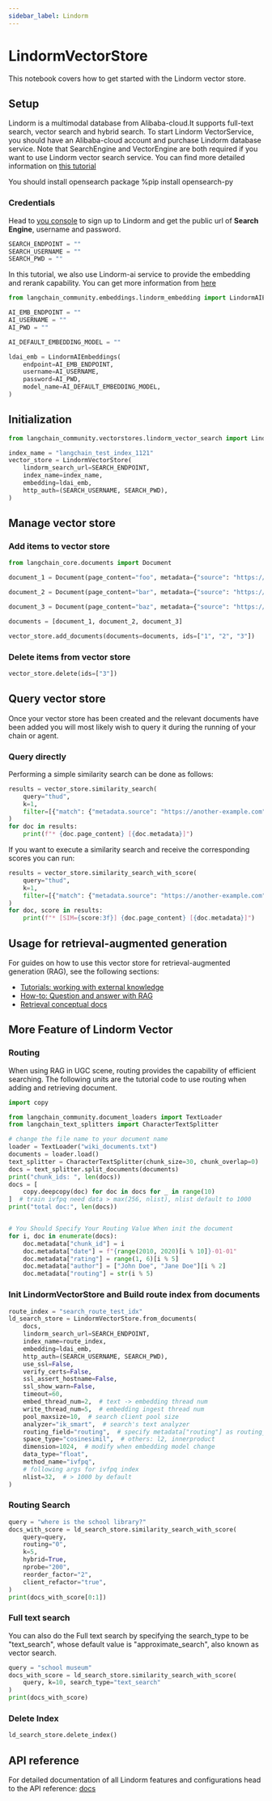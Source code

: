 ```yaml
---
sidebar_label: Lindorm
---
```

# LindormVectorStore

This notebook covers how to get started with the Lindorm vector store.

## Setup
Lindorm is a multimodal database from Alibaba-cloud.It supports full-text search, vector search and hybrid search. To start Lindorm VectorService, you should have an Alibaba-cloud 
account and purchase Lindorm database service. Note that SearchEngine and VectorEngine are both required if you want to use Lindorm vector search service. You can find more detailed 
information on [this tutorial](https://help.aliyun.com/document_detail/2773369.html?spm=a2c4g.11186623.help-menu-172543.d_2_5_1.50075072fjtjfR&scm=20140722.H_2773369._.OR_help-V_1)

You should install opensearch package
%pip install opensearch-py 
### Credentials
Head to [you console](https://lindorm.console.aliyun.com/cn-hangzhou/clusterhou/cluster?spm=a2c4g.11186623.0.0.1fa31aa84av8Uv) to sign up to Lindorm and get the public url of **Search Engine**, username and password.



```python
SEARCH_ENDPOINT = ""
SEARCH_USERNAME = ""
SEARCH_PWD = ""
```

In this tutorial, we also use Lindorm-ai service to provide the embedding and rerank capability. You can get more information from [here](https://help.aliyun.com/document_detail/2393245.html?spm=a2c4g.11186623.help-menu-172543.d_2_7.1fa31aa84av8Uv)


```python
from langchain_community.embeddings.lindorm_embedding import LindormAIEmbeddings

AI_EMB_ENDPOINT = ""
AI_USERNAME = ""
AI_PWD = ""

AI_DEFAULT_EMBEDDING_MODEL = ""

ldai_emb = LindormAIEmbeddings(
    endpoint=AI_EMB_ENDPOINT,
    username=AI_USERNAME,
    password=AI_PWD,
    model_name=AI_DEFAULT_EMBEDDING_MODEL,
)
```

## Initialization



```python
from langchain_community.vectorstores.lindorm_vector_search import LindormVectorStore

index_name = "langchain_test_index_1121"
vector_store = LindormVectorStore(
    lindorm_search_url=SEARCH_ENDPOINT,
    index_name=index_name,
    embedding=ldai_emb,
    http_auth=(SEARCH_USERNAME, SEARCH_PWD),
)
```

## Manage vector store

### Add items to vector store



```python
from langchain_core.documents import Document

document_1 = Document(page_content="foo", metadata={"source": "https://example.com"})

document_2 = Document(page_content="bar", metadata={"source": "https://example.com"})

document_3 = Document(page_content="baz", metadata={"source": "https://example.com"})

documents = [document_1, document_2, document_3]

vector_store.add_documents(documents=documents, ids=["1", "2", "3"])
```

### Delete items from vector store


```python
vector_store.delete(ids=["3"])
```

## Query vector store

Once your vector store has been created and the relevant documents have been added you will most likely wish to query it during the running of your chain or agent. 

### Query directly

Performing a simple similarity search can be done as follows:


```python
results = vector_store.similarity_search(
    query="thud",
    k=1,
    filter=[{"match": {"metadata.source": "https://another-example.com"}}],
)
for doc in results:
    print(f"* {doc.page_content} [{doc.metadata}]")
```

If you want to execute a similarity search and receive the corresponding scores you can run:


```python
results = vector_store.similarity_search_with_score(
    query="thud",
    k=1,
    filter=[{"match": {"metadata.source": "https://another-example.com"}}],
)
for doc, score in results:
    print(f"* [SIM={score:3f}] {doc.page_content} [{doc.metadata}]")
```

## Usage for retrieval-augmented generation

For guides on how to use this vector store for retrieval-augmented generation (RAG), see the following sections:

- [Tutorials: working with external knowledge](https://python.langchain.com/docs/tutorials/#working-with-external-knowledge)
- [How-to: Question and answer with RAG](https://python.langchain.com/docs/how_to/#qa-with-rag)
- [Retrieval conceptual docs](https://python.langchain.com/docs/concepts/#retrieval)

## More Feature of Lindorm Vector

### Routing

When using RAG in UGC scene, routing provides the capability of efficient searching. The following units are the tutorial code to use routing when adding and retrieving document. 


```python
import copy

from langchain_community.document_loaders import TextLoader
from langchain_text_splitters import CharacterTextSplitter

# change the file name to your document name
loader = TextLoader("wiki_documents.txt")
documents = loader.load()
text_splitter = CharacterTextSplitter(chunk_size=30, chunk_overlap=0)
docs = text_splitter.split_documents(documents)
print("chunk_ids: ", len(docs))
docs = [
    copy.deepcopy(doc) for doc in docs for _ in range(10)
]  # train ivfpq need data > max(256, nlist), nlist default to 1000
print("total doc:", len(docs))


# You Should Specify Your Routing Value When init the document
for i, doc in enumerate(docs):
    doc.metadata["chunk_id"] = i
    doc.metadata["date"] = f"{range(2010, 2020)[i % 10]}-01-01"
    doc.metadata["rating"] = range(1, 6)[i % 5]
    doc.metadata["author"] = ["John Doe", "Jane Doe"][i % 2]
    doc.metadata["routing"] = str(i % 5)
```

### Init LindormVectorStore and Build route index from documents


```python
route_index = "search_route_test_idx"
ld_search_store = LindormVectorStore.from_documents(
    docs,
    lindorm_search_url=SEARCH_ENDPOINT,
    index_name=route_index,
    embedding=ldai_emb,
    http_auth=(SEARCH_USERNAME, SEARCH_PWD),
    use_ssl=False,
    verify_certs=False,
    ssl_assert_hostname=False,
    ssl_show_warn=False,
    timeout=60,
    embed_thread_num=2,  # text -> embedding thread num
    write_thread_num=5,  # embedding ingest thread num
    pool_maxsize=10,  # search client pool size
    analyzer="ik_smart",  # search's text analyzer
    routing_field="routing",  # specify metadata["routing"] as routing_field
    space_type="cosinesimil",  # others: l2, innerproduct
    dimension=1024,  # modify when embedding model change
    data_type="float",
    method_name="ivfpq",
    # following args for ivfpq index
    nlist=32,  # > 1000 by default
)
```

### Routing Search


```python
query = "where is the school library?"
docs_with_score = ld_search_store.similarity_search_with_score(
    query=query,
    routing="0",
    k=5,
    hybrid=True,
    nprobe="200",
    reorder_factor="2",
    client_refactor="true",
)
print(docs_with_score[0:1])
```

### Full text search
You can also do the Full text search by specifying the search_type to be "text_search", whose default value is "approximate_search", also known as vector search.


```python
query = "school museum"
docs_with_score = ld_search_store.similarity_search_with_score(
    query, k=10, search_type="text_search"
)
print(docs_with_score)
```

### Delete Index


```python
ld_search_store.delete_index()
```

## API reference
For detailed documentation of all Lindorm features and configurations head to the API reference: [docs](https://help.aliyun.com/document_detail/2854331.html?spm=a2c4g.11186623.help-menu-172543.d_2_5_2_2.23806911d9GmLx)
